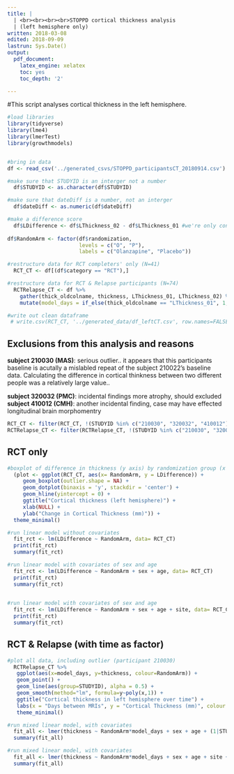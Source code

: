 ```yaml
---
title: |
  | <br><br><br><br>STOPPD cortical thickness analysis
  | (left hemisphere only)
written: 2018-03-08
edited: 2018-09-09
lastrun: Sys.Date()
output: 
  pdf_document:
    latex_engine: xelatex
    toc: yes
    toc_depth: '2'

---
```


#This script analyses cortical thickness in the left hemisphere. 

```r

#load libraries
library(tidyverse)
library(lme4)
library(lmerTest)
library(growthmodels)


#bring in data 
df <- read_csv('../generated_csvs/STOPPD_participantsCT_20180914.csv') #generated by 05_STOPPD_error in prepartion of Jason Lerch meeting


```




```r
#make sure that STUDYID is an interger not a number
  df$STUDYID <- as.character(df$STUDYID)

#make sure that dateDiff is a number, not an interger
  df$dateDiff <- as.numeric(df$dateDiff)

#make a difference score 
  df$LDifference <- df$LThickness_02 - df$LThickness_01 #we're only concerned with left thickness (as per Nick's request)
  
df$RandomArm <- factor(df$randomization, 
                       levels = c("O", "P"),
                       labels = c("Olanzapine", "Placebo"))

#restructure data for RCT completers' only (N=41)
  RCT_CT <- df[(df$category == "RCT"),] 

#restructure data for RCT & Relapse participants (N=74)
  RCTRelapse_CT <- df %>%
    gather(thick_oldcolname, thickness, LThickness_01, LThickness_02) %>%
    mutate(model_days = if_else(thick_oldcolname == "LThickness_01", 1, dateDiff))

#write out clean dataframe
 # write.csv(RCT_CT, '../generated_data/df_leftCT.csv', row.names=FALSE)

```

## Exclusions from this analysis and reasons

**subject 210030 (MAS)**: serious outlier.. it appears that this participants baseline is acutally a mislabled repeat of the subject 210022's baseline data. Calculating the difference in cortical thinkness between two different people was a relatively large value..

**subject 320032 (PMC)**: incidental findings more atrophy, should excluded
**subject 410012 (CMH)**: another incidental finding, case may have effected longitudinal brain morphomentry

```r
RCT_CT <- filter(RCT_CT, !(STUDYID %in% c("210030", "320032", "410012")))
RCTRelapse_CT <- filter(RCTRelapse_CT, !(STUDYID %in% c("210030", "320032", "410012")))
```


## RCT only

```r

#boxplot of difference in thickness (y axis) by randomization group (x axis)
  (plot <- ggplot(RCT_CT, aes(x= RandomArm, y = LDifference)) + 
     geom_boxplot(outlier.shape = NA) + 
     geom_dotplot(binaxis = 'y', stackdir = 'center') +
     geom_hline(yintercept = 0) +
     ggtitle("Cortical thickness (left hemisphere)") +
     xlab(NULL) +
     ylab("Change in Cortical Thickness (mm)")) +
  theme_minimal()
```

```r
#run linear model without covariates
  fit_rct <- lm(LDifference ~ RandomArm, data= RCT_CT)
  print(fit_rct)
  summary(fit_rct)

#run linear model with covariates of sex and age
  fit_rct <- lm(LDifference ~ RandomArm + sex + age, data= RCT_CT)
  print(fit_rct)
  summary(fit_rct)

  
#run linear model with covariates of sex and age
  fit_rct <- lm(LDifference ~ RandomArm + sex + age + site, data= RCT_CT)
  print(fit_rct)
  summary(fit_rct)
```


## RCT & Relapse (with time as factor)

```r

#plot all data, including outlier (participant 210030)
  RCTRelapse_CT %>%
   ggplot(aes(x=model_days, y=thickness, colour=RandomArm)) + 
   geom_point() + 
   geom_line(aes(group=STUDYID), alpha = 0.5) + 
   geom_smooth(method="lm", formula=y~poly(x,1)) +
   ggtitle("Cortical thickness in left hemisphere over time") +
   labs(x = "Days between MRIs", y = "Cortical Thickness (mm)", colour = NULL) +
   theme_minimal()
```

```r
#run mixed linear model, with covariates
  fit_all <- lmer(thickness ~ RandomArm*model_days + sex + age + (1|STUDYID), data= RCTRelapse_CT)
  summary(fit_all)

```

```r
#run mixed linear model, with covariates
  fit_all <- lmer(thickness ~ RandomArm*model_days + sex + age + site + (1|STUDYID), data= RCTRelapse_CT)
  summary(fit_all)

```